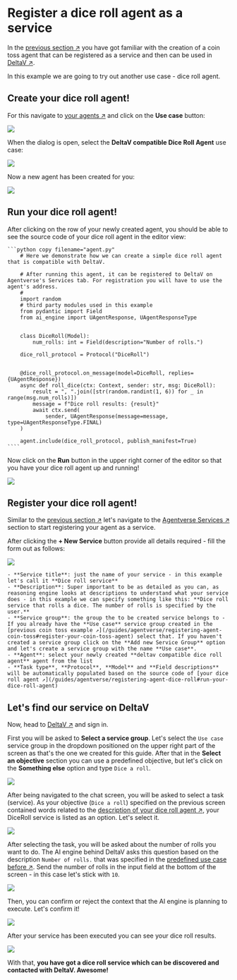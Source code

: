 
# Register a dice roll agent as a service

In the [previous section ↗️](/guides/agentverse/registering-agent-coin-toss) you have got familiar with the creation of a coin toss agent that can be registered as a service and then can be used in [DeltaV ↗️](/concepts/ai-engine/deltav).

In this example we are going to try out another use case - dice roll agent.

## Create your dice roll agent!

For this navigate to [your agents ↗️](https://agentverse.ai/agents) and click on the **Use case** button:

![](../../../src/images/guides/agentverse/registering-agent-coin-toss/hosted-agent-use-case-button.png)

When the dialog is open, select the **DeltaV compatible Dice Roll Agent** use case:

![](../../../src/images/guides/agentverse/registering-agent-dice-roll/use-case-dialog.png)

Now a new agent has been created for you:

![](../../../src/images/guides/agentverse/registering-agent-dice-roll/hosted-agent-in-list.png)

## Run your dice roll agent!

After clicking on the row of your newly created agent, you should be able to see the source code of your dice roll agent in the editor view:

    ```python copy filename="agent.py"
        # Here we demonstrate how we can create a simple dice roll agent that is compatible with DeltaV.

        # After running this agent, it can be registered to DeltaV on Agentverse's Services tab. For registration you will have to use the agent's address. 
        #
        import random
        # third party modules used in this example
        from pydantic import Field
        from ai_engine import UAgentResponse, UAgentResponseType


        class DiceRoll(Model):
            num_rolls: int = Field(description="Number of rolls.")

        dice_roll_protocol = Protocol("DiceRoll")


        @dice_roll_protocol.on_message(model=DiceRoll, replies={UAgentResponse})
        async def roll_dice(ctx: Context, sender: str, msg: DiceRoll):
            result = ", ".join([str(random.randint(1, 6)) for _ in range(msg.num_rolls)])
            message = f"Dice roll results: {result}"
            await ctx.send(
                sender, UAgentResponse(message=message, type=UAgentResponseType.FINAL)
        )

        agent.include(dice_roll_protocol, publish_manifest=True)
    ````
Now click on the **Run** button in the upper right corner of the editor so that you have your dice roll agent up and running!

![](../../../src/images/guides/agentverse/registering-agent-dice-roll/run-hosted-agent.png)

## Register your dice roll agent!

Similar to the [previous section ↗️](/guides/agentverse/registering-agent-coin-toss#register-your-coin-toss-agent) let's navigate to the [Agentverse Services ↗️](https://agentverse.ai/services) section to start registering your agent as a service.

After clicking the **+ New Service** button provide all details required - fill the form out as follows:

![](../../../src/images/guides/agentverse/registering-agent-dice-roll/new-service-dialog.png)

    - **Service title**: just the name of your service - in this example let's call it **Dice roll service**
    - **Description**: Super important to be as detailed as you can, as reasoning engine looks at descriptions to understand what your service does - in this example we can specify something like this: **Dice roll service that rolls a dice. The number of rolls is specified by the user.**
    - **Service group**: the group the to be created service belongs to - If you already have the **Use case** service group created in the [previous coin toss example ↗️](/guides/agentverse/registering-agent-coin-toss#register-your-coin-toss-agent) select that. If you haven't created a service group click on the **Add new Service Group** option and let's create a service group with the name **Use case**.
    - **Agent**: select your newly created **deltav compatible dice roll agent** agent from the list
    - **Task type**, **Protocol**, **Model** and **Field descriptions** will be automatically populated based on the source code of [your dice roll agent ↗️](/guides/agentverse/registering-agent-dice-roll#run-your-dice-roll-agent)

## Let's find our service on DeltaV

Now, head to [DeltaV ↗️](https://deltav.agentverse.ai/) and sign in.

First you will be asked to **Select a service group**. Let's select the `Use case` service group in the dropdown positioned on the upper right part of the screen as that's the one we created for this guide.
After that in the **Select an objective** section you can use a predefined objective, but let's click on the **Something else** option and type `Dice a roll`.

![](../../../src/images/guides/agentverse/registering-agent-dice-roll/select-service-group.png)

After being navigated to the chat screen, you will be asked to select a task (service).
As your objective (`Dice a roll`) specified on the previous screen contained words related to the [description of your dice roll agent ↗️](/guides/agentverse/registering-agent-dice-roll#register-your-dice-roll-agent), your DiceRoll service is listed as an option.
Let's select it.

![](../../../src/images/guides/agentverse/registering-agent-dice-roll/select-task.png)

After selecting the task, you will be asked about the number of rolls you want to do.
The AI engine behind DeltaV asks this question based on the description `Number of rolls.` that was specified in the [predefined use case before ↗️](/guides/agentverse/registering-agent-dice-roll#run-your-dice-roll-agent).
Send the number of rolls in the input field at the bottom of the screen - in this case let's stick with `10`.

![](../../../src/images/guides/agentverse/registering-agent-dice-roll/select-option.png)

Then, you can confirm or reject the context that the AI engine is planning to execute. Let's confirm it!

![](../../../src/images/guides/agentverse/registering-agent-dice-roll/confirm-context.png)

After your service has been executed you can see your dice roll results.

![](../../../src/images/guides/agentverse/registering-agent-dice-roll/task-completed.png)

With that, **you have got a dice roll service which can be discovered and contacted with DeltaV. Awesome!**
